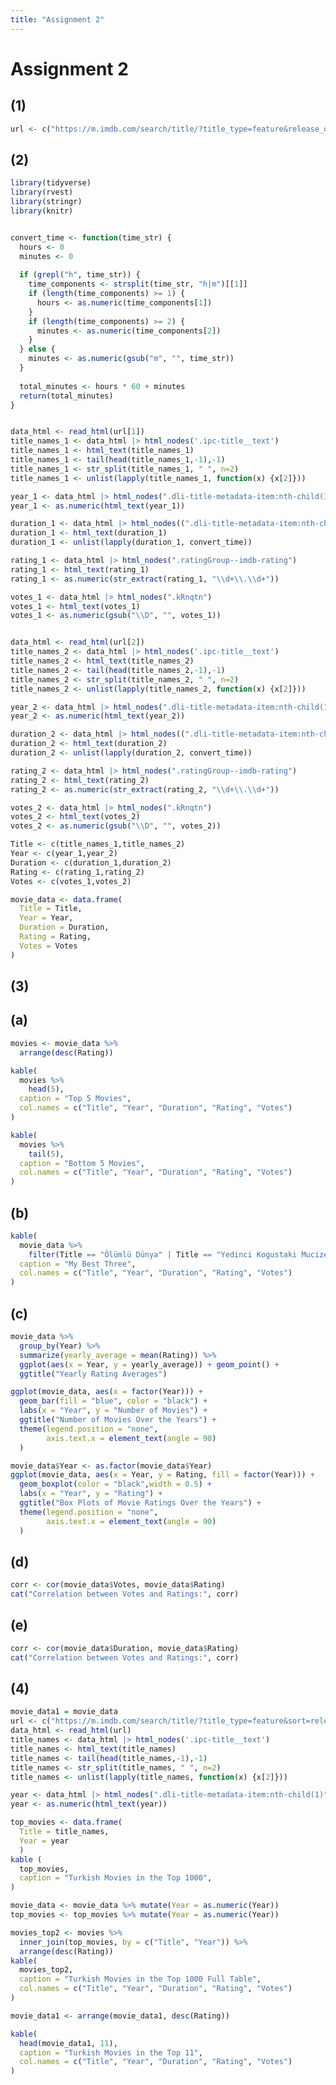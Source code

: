 ```yaml
---
title: "Assignment 2"
---
```


# Assignment 2

## (1)

```r
url <- c("https://m.imdb.com/search/title/?title_type=feature&release_date=2010-01-01,2023-12-31&sort=user_rating,desc&num_votes=2500,&country_of_origin=TR&count=250","https://m.imdb.com/search/title/?title_type=feature&release_date=,2009-12-31&sort=user_rating,desc&num_votes=2500,&country_of_origin=TR&count=250")
```

## (2)

```r
library(tidyverse)
library(rvest)
library(stringr)
library(knitr)


convert_time <- function(time_str) {
  hours <- 0
  minutes <- 0
  
  if (grepl("h", time_str)) {
    time_components <- strsplit(time_str, "h|m")[[1]]
    if (length(time_components) >= 1) {
      hours <- as.numeric(time_components[1])
    }
    if (length(time_components) >= 2) {
      minutes <- as.numeric(time_components[2])
    }
  } else {
    minutes <- as.numeric(gsub("m", "", time_str))
  }
  
  total_minutes <- hours * 60 + minutes
  return(total_minutes)
}


data_html <- read_html(url[1])
title_names_1 <- data_html |> html_nodes('.ipc-title__text')
title_names_1 <- html_text(title_names_1)
title_names_1 <- tail(head(title_names_1,-1),-1)
title_names_1 <- str_split(title_names_1, " ", n=2)
title_names_1 <- unlist(lapply(title_names_1, function(x) {x[2]}))

year_1 <- data_html |> html_nodes(".dli-title-metadata-item:nth-child(1)")
year_1 <- as.numeric(html_text(year_1))

duration_1 <- data_html |> html_nodes((".dli-title-metadata-item:nth-child(2)"))
duration_1 <- html_text(duration_1)
duration_1 <- unlist(lapply(duration_1, convert_time))

rating_1 <- data_html |> html_nodes(".ratingGroup--imdb-rating")
rating_1 <- html_text(rating_1)
rating_1 <- as.numeric(str_extract(rating_1, "\\d+\\.\\d+"))

votes_1 <- data_html |> html_nodes(".kRnqtn")
votes_1 <- html_text(votes_1)
votes_1 <- as.numeric(gsub("\\D", "", votes_1))


data_html <- read_html(url[2])
title_names_2 <- data_html |> html_nodes('.ipc-title__text')
title_names_2 <- html_text(title_names_2)
title_names_2 <- tail(head(title_names_2,-1),-1)
title_names_2 <- str_split(title_names_2, " ", n=2)
title_names_2 <- unlist(lapply(title_names_2, function(x) {x[2]}))

year_2 <- data_html |> html_nodes(".dli-title-metadata-item:nth-child(1)")
year_2 <- as.numeric(html_text(year_2))

duration_2 <- data_html |> html_nodes((".dli-title-metadata-item:nth-child(2)"))
duration_2 <- html_text(duration_2)
duration_2 <- unlist(lapply(duration_2, convert_time))

rating_2 <- data_html |> html_nodes(".ratingGroup--imdb-rating")
rating_2 <- html_text(rating_2)
rating_2 <- as.numeric(str_extract(rating_2, "\\d+\\.\\d+"))

votes_2 <- data_html |> html_nodes(".kRnqtn")
votes_2 <- html_text(votes_2)
votes_2 <- as.numeric(gsub("\\D", "", votes_2))

Title <- c(title_names_1,title_names_2)
Year <- c(year_1,year_2)
Duration <- c(duration_1,duration_2)
Rating <- c(rating_1,rating_2)
Votes <- c(votes_1,votes_2)

movie_data <- data.frame(
  Title = Title,
  Year = Year,
  Duration = Duration,
  Rating = Rating,
  Votes = Votes
)
```

## (3)

## (a)

```r
movies <- movie_data %>% 
  arrange(desc(Rating))
```

```r
kable(
  movies %>%
    head(5),
  caption = "Top 5 Movies",
  col.names = c("Title", "Year", "Duration", "Rating", "Votes")
)
```

```r
kable(
  movies %>%
    tail(5),
  caption = "Bottom 5 Movies",
  col.names = c("Title", "Year", "Duration", "Rating", "Votes")
)
```

## (b)

```r
kable(
  movie_data %>%
    filter(Title == "Ölümlü Dünya" | Title == "Yedinci Kogustaki Mucize" | Title == "Dag II"),
  caption = "My Best Three",
  col.names = c("Title", "Year", "Duration", "Rating", "Votes")
)
```

## (c)

```r
movie_data %>% 
  group_by(Year) %>%
  summarize(yearly_average = mean(Rating)) %>%
  ggplot(aes(x = Year, y = yearly_average)) + geom_point() +
  ggtitle("Yearly Rating Averages")
```

```r
ggplot(movie_data, aes(x = factor(Year))) +
  geom_bar(fill = "blue", color = "black") +
  labs(x = "Year", y = "Number of Movies") +
  ggtitle("Number of Movies Over the Years") +
  theme(legend.position = "none",
        axis.text.x = element_text(angle = 90)
  )
```

```r
movie_data$Year <- as.factor(movie_data$Year)
ggplot(movie_data, aes(x = Year, y = Rating, fill = factor(Year))) +
  geom_boxplot(color = "black",width = 0.5) +
  labs(x = "Year", y = "Rating") +
  ggtitle("Box Plots of Movie Ratings Over the Years") +
  theme(legend.position = "none",
        axis.text.x = element_text(angle = 90)
  )
```

## (d)

```r
corr <- cor(movie_data$Votes, movie_data$Rating)
cat("Correlation between Votes and Ratings:", corr)
```

## (e)

```r
corr <- cor(movie_data$Duration, movie_data$Rating)
cat("Correlation between Votes and Ratings:", corr)
```

## (4)

```r
movie_data1 = movie_data
url <- c("https://m.imdb.com/search/title/?title_type=feature&sort=release_date,asc&num_votes=2500,&groups=top_1000&country_of_origin=TR&count=250")
data_html <- read_html(url)
title_names <- data_html |> html_nodes('.ipc-title__text')
title_names <- html_text(title_names)
title_names <- tail(head(title_names,-1),-1)
title_names <- str_split(title_names, " ", n=2)
title_names <- unlist(lapply(title_names, function(x) {x[2]}))

year <- data_html |> html_nodes(".dli-title-metadata-item:nth-child(1)")
year <- as.numeric(html_text(year))

top_movies <- data.frame(
  Title = title_names,
  Year = year
  )
kable (
  top_movies,
  caption = "Turkish Movies in the Top 1000",
)
```

```r
movie_data <- movie_data %>% mutate(Year = as.numeric(Year))
top_movies <- top_movies %>% mutate(Year = as.numeric(Year))

movies_top2 <- movies %>%
  inner_join(top_movies, by = c("Title", "Year")) %>%
  arrange(desc(Rating))
kable(
  movies_top2,
  caption = "Turkish Movies in the Top 1000 Full Table",
  col.names = c("Title", "Year", "Duration", "Rating", "Votes")
)
```

```r
movie_data1 <- arrange(movie_data1, desc(Rating))

kable(
  head(movie_data1, 11),
  caption = "Turkish Movies in the Top 11",
  col.names = c("Title", "Year", "Duration", "Rating", "Votes")
)
```
